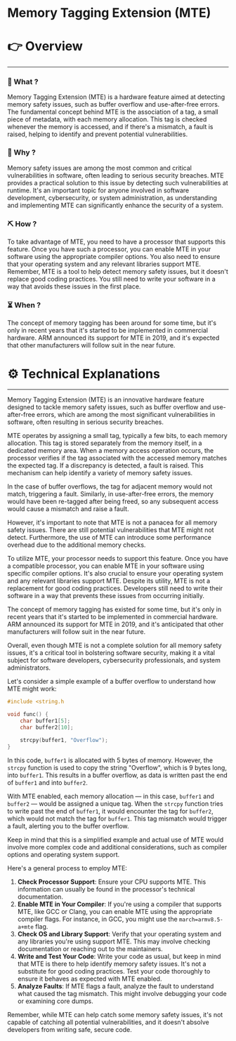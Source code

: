 # Memory Tagging Extension (MTE)


# 👉 Overview

---

### 👀 What ?

Memory Tagging Extension (MTE) is a hardware feature aimed at detecting memory safety issues, such as buffer overflow and use-after-free errors. The fundamental concept behind MTE is the association of a tag, a small piece of metadata, with each memory allocation. This tag is checked whenever the memory is accessed, and if there's a mismatch, a fault is raised, helping to identify and prevent potential vulnerabilities.


### 🧐 Why ?

Memory safety issues are among the most common and critical vulnerabilities in software, often leading to serious security breaches. MTE provides a practical solution to this issue by detecting such vulnerabilities at runtime. It's an important topic for anyone involved in software development, cybersecurity, or system administration, as understanding and implementing MTE can significantly enhance the security of a system.


### ⛏️ How ?

To take advantage of MTE, you need to have a processor that supports this feature. Once you have such a processor, you can enable MTE in your software using the appropriate compiler options. You also need to ensure that your operating system and any relevant libraries support MTE. Remember, MTE is a tool to help detect memory safety issues, but it doesn't replace good coding practices. You still need to write your software in a way that avoids these issues in the first place.


### ⏳ When ?

The concept of memory tagging has been around for some time, but it's only in recent years that it's started to be implemented in commercial hardware. ARM announced its support for MTE in 2019, and it's expected that other manufacturers will follow suit in the near future.


# ⚙️ Technical Explanations

---

Memory Tagging Extension (MTE) is an innovative hardware feature designed to tackle memory safety issues, such as buffer overflow and use-after-free errors, which are among the most significant vulnerabilities in software, often resulting in serious security breaches.

MTE operates by assigning a small tag, typically a few bits, to each memory allocation. This tag is stored separately from the memory itself, in a dedicated memory area. When a memory access operation occurs, the processor verifies if the tag associated with the accessed memory matches the expected tag. If a discrepancy is detected, a fault is raised. This mechanism can help identify a variety of memory safety issues.

In the case of buffer overflows, the tag for adjacent memory would not match, triggering a fault. Similarly, in use-after-free errors, the memory would have been re-tagged after being freed, so any subsequent access would cause a mismatch and raise a fault.

However, it's important to note that MTE is not a panacea for all memory safety issues. There are still potential vulnerabilities that MTE might not detect. Furthermore, the use of MTE can introduce some performance overhead due to the additional memory checks.

To utilize MTE, your processor needs to support this feature. Once you have a compatible processor, you can enable MTE in your software using specific compiler options. It's also crucial to ensure your operating system and any relevant libraries support MTE. Despite its utility, MTE is not a replacement for good coding practices. Developers still need to write their software in a way that prevents these issues from occurring initially.

The concept of memory tagging has existed for some time, but it's only in recent years that it's started to be implemented in commercial hardware. ARM announced its support for MTE in 2019, and it's anticipated that other manufacturers will follow suit in the near future.

Overall, even though MTE is not a complete solution for all memory safety issues, it's a critical tool in bolstering software security, making it a vital subject for software developers, cybersecurity professionals, and system administrators.

Let's consider a simple example of a buffer overflow to understand how MTE might work:

```c
#include <string.h

void func() {
    char buffer1[5];
    char buffer2[10];

    strcpy(buffer1, "Overflow");
}

```

In this code, `buffer1` is allocated with 5 bytes of memory. However, the `strcpy` function is used to copy the string "Overflow", which is 9 bytes long, into `buffer1`. This results in a buffer overflow, as data is written past the end of `buffer1` and into `buffer2`.

With MTE enabled, each memory allocation — in this case, `buffer1` and `buffer2` — would be assigned a unique tag. When the `strcpy` function tries to write past the end of `buffer1`, it would encounter the tag for `buffer2`, which would not match the tag for `buffer1`. This tag mismatch would trigger a fault, alerting you to the buffer overflow.

Keep in mind that this is a simplified example and actual use of MTE would involve more complex code and additional considerations, such as compiler options and operating system support.

Here's a general process to employ MTE:

1. **Check Processor Support**: Ensure your CPU supports MTE. This information can usually be found in the processor's technical documentation.
2. **Enable MTE in Your Compiler**: If you're using a compiler that supports MTE, like GCC or Clang, you can enable MTE using the appropriate compiler flags. For instance, in GCC, you might use the `march=armv8.5-a+mte` flag.
3. **Check OS and Library Support**: Verify that your operating system and any libraries you're using support MTE. This may involve checking documentation or reaching out to the maintainers.
4. **Write and Test Your Code**: Write your code as usual, but keep in mind that MTE is there to help identify memory safety issues. It's not a substitute for good coding practices. Test your code thoroughly to ensure it behaves as expected with MTE enabled.
5. **Analyze Faults**: If MTE flags a fault, analyze the fault to understand what caused the tag mismatch. This might involve debugging your code or examining core dumps.

Remember, while MTE can help catch some memory safety issues, it's not capable of catching all potential vulnerabilities, and it doesn't absolve developers from writing safe, secure code.
